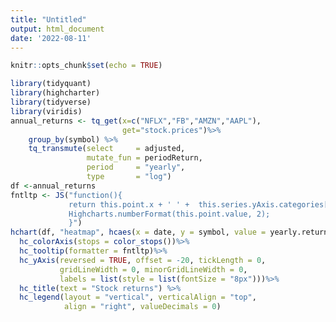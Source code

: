 ---
title: "Untitled"
output: html_document
date: '2022-08-11'
---

```{r setup, include=FALSE}
knitr::opts_chunk$set(echo = TRUE)
```

```{r}
library(tidyquant)
library(highcharter)
library(tidyverse)
library(viridis)
annual_returns <- tq_get(x=c("NFLX","FB","AMZN","AAPL"), 
                         get="stock.prices")%>%
    group_by(symbol) %>%
    tq_transmute(select     = adjusted, 
                 mutate_fun = periodReturn, 
                 period     = "yearly", 
                 type       = "log")
df <-annual_returns
fntltp <- JS("function(){
             return this.point.x + ' ' +  this.series.yAxis.categories[this.point.y] + ':<br>' +
             Highcharts.numberFormat(this.point.value, 2);
             }")
hchart(df, "heatmap", hcaes(x = date, y = symbol, value = yearly.returns)) %>% 
  hc_colorAxis(stops = color_stops())%>%
  hc_tooltip(formatter = fntltp)%>%
  hc_yAxis(reversed = TRUE, offset = -20, tickLength = 0,
           gridLineWidth = 0, minorGridLineWidth = 0,
           labels = list(style = list(fontSize = "8px")))%>%
  hc_title(text = "Stock returns") %>% 
  hc_legend(layout = "vertical", verticalAlign = "top",
            align = "right", valueDecimals = 0)
```

